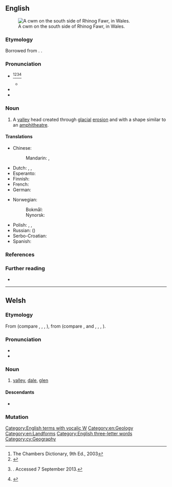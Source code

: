 {{also|Cwm|CWM}}
==English==
{{was wotd|2010|July|23}}
[[File:Cwm on the south side of Rhinog Fawr - geograph.org.uk - 42111.jpg|thumb|A cwm on the south side of Rhinog Fawr, in Wales.]]

===Etymology===
Borrowed from {{bor|en|cy|cwm||[[valley]]}}. {{doublet|en|combe}}.

===Pronunciation===
* {{a|UK|US}} {{IPA|en|/kuːm/|/kʊm/}}<ref>The Chambers Dictionary, 9th Ed., 2003</ref><ref>{{R:Collins English Dictionary}}</ref><ref>{{R:Lexico}}. Accessed 7 September 2013.</ref><ref>{{R:American Heritage Dictionary}}</ref>
** {{audio|en|LL-Q1860 (eng)-Vealhurl-cwm.wav|Audio (UK)}}
* {{homophones|en|combe|coom}}
* {{rhymes|en|uːm|s=1}}
{{rfap|en|especially a Welsh pronunciation}}

===Noun===
{{en-noun}}

# A [[valley]] head created through [[glacial]] [[erosion]] and with a shape similar to an [[amphitheatre]].
#: {{syn|en|cirque|combe|corrie}}

====Translations====
{{trans-top|valley head created through glacial erosion}}
* Chinese:
*: Mandarin: {{t|cmn|山側凹地|sc=Hani}}, {{t|cmn|山侧凹地|tr=shāncè āodì|sc=Hani}}
* Dutch: {{t+|nl|keteldal|n}}, {{t+|nl|kaar|n}}, {{t|nl|U-dal|n}}
* Esperanto: {{t|eo|cirkvalo}}
* Finnish: {{t+|fi|onsilo}}
* French: {{t+|fr|cirque}}
* German: {{t+|de|Kar|n}}
{{trans-mid}}
* Norwegian:
*: Bokmål: {{t+|no|botn|m}}
*: Nynorsk: {{t|nn|botn|m}}
* Polish: {{t+|pl|cyrk lodowcowy|m}}, {{t+|pl|kar|m}}, {{t+|pl|kocioł|m}}
* Russian: ({{t+|ru|ледниковый}}) {{t+|ru|цирк|m}}
* Serbo-Croatian: {{t+|sh|krnica|f}}
* Spanish: {{t+|es|circo}}
{{trans-bottom}}

===References===
<references/>

===Further reading===
* {{pedia|cirque}}

[[Category:English terms with vocalic W]]
[[Category:en:Geology]]
[[Category:en:Landforms]]
[[Category:English three-letter words]]

----

==Welsh==

===Etymology===
From {{inh|cy|cel-pro|*kumbā}} (compare {{cog|br|komm||trough}}, {{cog|ga|com}}, {{m|ga|coim||chest cavity}}, {{cog|fr|combe}}), from {{inh|cy|ine-pro|*ḱumbʰ-}} (compare {{cog|la|incumbo|incumbere|to lie down}}, {{cog|en|coomb}} and {{cog|ang|cumb||hollow; narrow valley}}, {{cog|nl|kom||bowl, basin}}, {{cog|de|Kumpf||vessel}}, {{cog|sa|कुम्भ||a pot, jug}}).

===Pronunciation===
* {{IPA|cy|/kʊm/}}
* {{rhymes|cy|ʊm|s=1}}

===Noun===
{{cy-noun|m|cymau|pl2=cymoedd}}

# [[valley]], [[dale]], [[glen]]

====Descendants====
* {{desc|en|cwm|bor=1}}

===Mutation===
{{cy-mut}}

[[Category:cy:Geography]]
